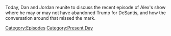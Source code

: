 {{DEFAULTSORT:
    #_EPISODE_0717:August 17, 2022
}}{{Episode
    | title           = August 17, 2022
    | caption         = Listen to this episode on [https://knowledgefight.libsyn.com/717-august-17-2022 Libsyn] [https://open.spotify.com/episode/0iFGA3F5WySZiSRviPzflr Spotify], Read the [[Transcript/717: August 17, 2022|Unofficial Transcript]]
    | episodeNumber   = 717
    | length          = 01:37:07
    | airDate         = August 24, 2022
    | coverageDate    = August 17, 2022
    | episodeType     = [[:Category:Present Day|Present Day]]
    | appearance      = [[Donald Trump]], [[Aaron Russo]], [[Laura Loomer]], [[Savannah Hernandez]]
    | previousEpisode = [[716: April 25, 2014]]
    | nextEpisode     = [[718: August 21-22, 2022]]
}}

{{Stub}}

Today, Dan and Jordan reunite to discuss the recent episode of Alex's show where he may or may not have abandoned Trump for DeSantis, and how the conversation around that missed the mark.

[[Category:Episodes]]
[[Category:Present Day]]
